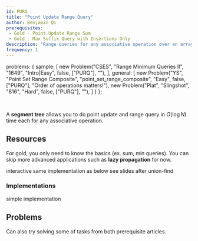 ```yaml
---
id: PURQ
title: "Point Update Range Query"
author: Benjamin Qi
prerequisites: 
 - Gold - Point Update Range Sum
 - Gold - Max Suffix Query with Insertions Only
description: "Range queries for any associative operation over an array with updates using segment tree."
frequency: 1
---
```



  problems: {
    sample: [
      new Problem("CSES", "Range Minimum Queries II", "1649", "Intro|Easy", false, ["PURQ"], ""),
    ],
    general: [
      new Problem("YS", "Point Set Range Composite", "point_set_range_composite", "Easy", false, ["PURQ"], "Order of operations matters!"),
      new Problem("Plat", "Slingshot", "816", "Hard", false, ["PURQ"], ""),
    ]
  }
};

<problems-list problems={metadata.problems.sample} />

<br/>

A **segment tree** allows you to do point update and range query in $O(\log N)$ time each for any associative operation. 

## Resources

<info-block title="Pro Tip">

For gold, you only need to know the basics (ex. sum, min queries). You can skip more advanced applications such as **lazy propagation** for now.

</info-block>

<resources>
  <resource source="CSA" title="Segment Trees" url="segment_trees" starred>interactive</resource>
  <resource source="CPH" title="9.3 - Segment Trees" starred>same implementation as below</resource>
  <resource source="CPC" title="3 - Data Structures" url="03_data_structures" starred>see slides after union-find</resource>
  <resource source="cp-algo" title="Segment Tree" url="data_structures/segment_tree.html" starred></resource>
  <resource source="PAPS" title="11.2.3 - Segment Trees"></resource>
</resources>

### Implementations

<resources>
  <resource source="CF" title="AICash - Efficient and easy segment trees" url="blog/entry/18051" starred>simple implementation</resource>
</resources>

## Problems

Can also try solving some of tasks from both prerequisite articles.

<problems-list problems={metadata.problems.general} />
